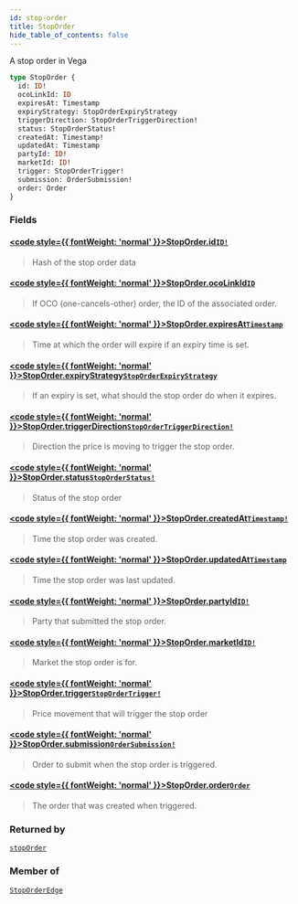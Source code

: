 ```yaml
---
id: stop-order
title: StopOrder
hide_table_of_contents: false
---
```








A stop order in Vega

```graphql
type StopOrder {
  id: ID!
  ocoLinkId: ID
  expiresAt: Timestamp
  expiryStrategy: StopOrderExpiryStrategy
  triggerDirection: StopOrderTriggerDirection!
  status: StopOrderStatus!
  createdAt: Timestamp!
  updatedAt: Timestamp
  partyId: ID!
  marketId: ID!
  trigger: StopOrderTrigger!
  submission: OrderSubmission!
  order: Order
}
```


### Fields

#### [<code style={{ fontWeight: 'normal' }}>StopOrder.<b>id</b></code>](#)<Bullet />[`ID!`](/mainnet/api/graphql/scalars/id) <Badge class="secondary" text="non-null"/> <Badge class="secondary" text="scalar"/>
> Hash of the stop order data
> 

#### [<code style={{ fontWeight: 'normal' }}>StopOrder.<b>ocoLinkId</b></code>](#)<Bullet />[`ID`](/mainnet/api/graphql/scalars/id) <Badge class="secondary" text="scalar"/>
> If OCO (one-cancels-other) order, the ID of the associated order.
> 

#### [<code style={{ fontWeight: 'normal' }}>StopOrder.<b>expiresAt</b></code>](#)<Bullet />[`Timestamp`](/mainnet/api/graphql/scalars/timestamp) <Badge class="secondary" text="scalar"/>
> Time at which the order will expire if an expiry time is set.
> 

#### [<code style={{ fontWeight: 'normal' }}>StopOrder.<b>expiryStrategy</b></code>](#)<Bullet />[`StopOrderExpiryStrategy`](/mainnet/api/graphql/enums/stop-order-expiry-strategy) <Badge class="secondary" text="enum"/>
> If an expiry is set, what should the stop order do when it expires.
> 

#### [<code style={{ fontWeight: 'normal' }}>StopOrder.<b>triggerDirection</b></code>](#)<Bullet />[`StopOrderTriggerDirection!`](/mainnet/api/graphql/enums/stop-order-trigger-direction) <Badge class="secondary" text="non-null"/> <Badge class="secondary" text="enum"/>
> Direction the price is moving to trigger the stop order.
> 

#### [<code style={{ fontWeight: 'normal' }}>StopOrder.<b>status</b></code>](#)<Bullet />[`StopOrderStatus!`](/mainnet/api/graphql/enums/stop-order-status) <Badge class="secondary" text="non-null"/> <Badge class="secondary" text="enum"/>
> Status of the stop order
> 

#### [<code style={{ fontWeight: 'normal' }}>StopOrder.<b>createdAt</b></code>](#)<Bullet />[`Timestamp!`](/mainnet/api/graphql/scalars/timestamp) <Badge class="secondary" text="non-null"/> <Badge class="secondary" text="scalar"/>
> Time the stop order was created.
> 

#### [<code style={{ fontWeight: 'normal' }}>StopOrder.<b>updatedAt</b></code>](#)<Bullet />[`Timestamp`](/mainnet/api/graphql/scalars/timestamp) <Badge class="secondary" text="scalar"/>
> Time the stop order was last updated.
> 

#### [<code style={{ fontWeight: 'normal' }}>StopOrder.<b>partyId</b></code>](#)<Bullet />[`ID!`](/mainnet/api/graphql/scalars/id) <Badge class="secondary" text="non-null"/> <Badge class="secondary" text="scalar"/>
> Party that submitted the stop order.
> 

#### [<code style={{ fontWeight: 'normal' }}>StopOrder.<b>marketId</b></code>](#)<Bullet />[`ID!`](/mainnet/api/graphql/scalars/id) <Badge class="secondary" text="non-null"/> <Badge class="secondary" text="scalar"/>
> Market the stop order is for.
> 

#### [<code style={{ fontWeight: 'normal' }}>StopOrder.<b>trigger</b></code>](#)<Bullet />[`StopOrderTrigger!`](/mainnet/api/graphql/unions/stop-order-trigger) <Badge class="secondary" text="non-null"/> <Badge class="secondary" text="union"/>
> Price movement that will trigger the stop order
> 

#### [<code style={{ fontWeight: 'normal' }}>StopOrder.<b>submission</b></code>](#)<Bullet />[`OrderSubmission!`](/mainnet/api/graphql/objects/order-submission) <Badge class="secondary" text="non-null"/> <Badge class="secondary" text="object"/>
> Order to submit when the stop order is triggered.
> 

#### [<code style={{ fontWeight: 'normal' }}>StopOrder.<b>order</b></code>](#)<Bullet />[`Order`](/mainnet/api/graphql/objects/order) <Badge class="secondary" text="object"/>
> The order that was created when triggered.
> 



### Returned by

[`stopOrder`](/mainnet/api/graphql/queries/stop-order)  <Badge class="secondary" text="query"/>

### Member of

[`StopOrderEdge`](/mainnet/api/graphql/objects/stop-order-edge)  <Badge class="secondary" text="object"/>



